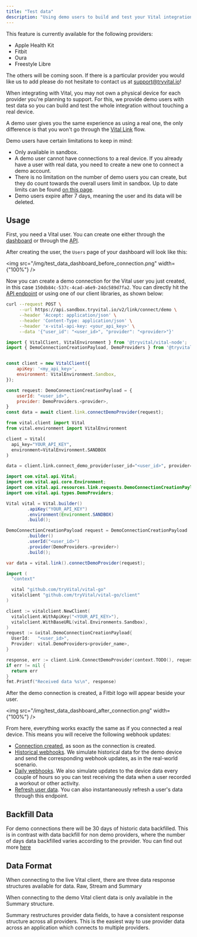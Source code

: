 ```yaml
---
title: "Test data"
description: "Using demo users to build and test your Vital integration"
---
```


<Note>
This feature is currently available for the following providers:

- Apple Health Kit
- Fitbit
- Oura
- Freestyle Libre

The others will be coming soon. If there is a particular provider you would like us to add
please do not hesitate to contact us at support@tryvital.io!

</Note>

When integrating with Vital, you may not own a physical device for each provider you're planning to support. For this, we provide demo users with test data so you can build and test the whole integration without touching a real device.

A demo user gives you the same experience as using a real one, the only difference is that you won't go through the [Vital Link](/wearables/vital-link/introduction) flow.

<Warning>

Demo users have certain limitations to keep in mind:

- Only available in sandbox.
- A demo user cannot have connections to a real device. If you already have a user with real data, you need to create a new one to connect a demo account.
- There is no limitation on the number of demo users you can create, but they do count towards the overall users limit in sandbox. Up to date limits can be found [on this page](/home/environments).
- Demo users expire after 7 days, meaning the user and its data will be deleted.

</Warning>

## Usage

First, you need a Vital user. You can create one either through the [dashboard](https://app.tryvital.io) or through the [API](/api-reference/user/create-user).

After creating the user, the `Users` page of your dashboard will look like this:

<img src="/img/test_data_dashboard_before_connection.png" width={"100%"} />

Now you can create a demo connection for the Vital user you just created, in this case `150db84c-537c-4cad-a6e9-24dc589d7fa2`. You can directly hit the [API endpoint](/api-reference/link/link-demo-provider) or using one of our client libraries, as shown below:

<CodeGroup>

```bash Creating a demo connection
curl --request POST \
     --url https://api.sandbox.tryvital.io/v2/link/connect/demo \
     --header 'Accept: application/json' \
     --header 'Content-Type: application/json' \
     --header 'x-vital-api-key: <your_api_key>' \
     --data '{"user_id": "<user_id>", "provider": "<provider>"}'
```

```javascript Node
import { VitalClient, VitalEnvironment } from '@tryvital/vital-node';
import { DemoConnectionCreationPayload, DemoProviders } from '@tryvital/vital-node/api';


const client = new VitalClient({
    apiKey: '<my_api_key>',
    environment: VitalEnvironment.Sandbox,
});

const request: DemoConnectionCreationPayload = {
    userId: "<user_id>",
    provider: DemoProviders.<provider>,
}
const data = await client.link.connectDemoProvider(request);
```

```python Python
from vital.client import Vital
from vital.environment import VitalEnvironment

client = Vital(
  api_key="YOUR_API_KEY",
  environment=VitalEnvironment.SANDBOX
)

data = client.link.connect_demo_provider(user_id="<user_id>", provider=DemoProviders.<provider>)
```

```java Java
import com.vital.api.Vital;
import com.vital.api.core.Environment;
import com.vital.api.resources.link.requests.DemoConnectionCreationPayload;
import com.vital.api.types.DemoProviders;

Vital vital = Vital.builder()
        .apiKey("YOUR_API_KEY")
        .environment(Environment.SANDBOX)
        .build();

DemoConnectionCreationPayload request = DemoConnectionCreationPayload
        .builder()
        .userId("<user_id>")
        .provider(DemoProviders.<provider>)
        .build();

var data = vital.link().connectDemoProvider(request);
```

```go Go
import (
  "context"

  vital "github.com/tryVital/vital-go"
  vitalclient "github.com/tryVital/vital-go/client"
)

client := vitalclient.NewClient(
  vitalclient.WithApiKey("<YOUR_API_KEY>"),
  vitalclient.WithBaseURL(vital.Environments.Sandbox),
)
request := &vital.DemoConnectionCreationPayload{
  UserId:   "<user_id>",
  Provider: vital.DemoProviders<provider_name>,
}

response, err := client.Link.ConnectDemoProvider(context.TODO(), request)
if err != nil {
  return err
}
fmt.Printf("Received data %s\n", response)
```

</CodeGroup>

After the demo connection is created, a Fitbit logo will appear beside your user.

<img src="/img/test_data_dashboard_after_connection.png" width={"100%"} />

From here, everything works exactly the same as if you connected a real device. This means you will receive the following webhook updates:

- [Connection created](/webhooks/data_flow#connection-created), as soon as the connection is created.
- [Historical webhooks](/webhooks/data_flow#historical-data-flow). We simulate historical data for the demo device and send the corresponding webhook updates, as in the real-world scenario.
- [Daily webhooks](/webhooks/data_flow#daily-data-flow). We also simulate updates to the device data every couple of hours so you can test receiving the data when a user recorded a workout or other activity.
- [Refresh user data](/api-reference/user/refresh-user-data). You can also instantaneously refresh a user's data through this endpoint.

## Backfill Data

For demo connections there will be 30 days of historic data backfilled. This is in contrast with data backfill for non demo providers,
where the number of days data backfilled varies according to the provider. You can find out more [here](/wearables/providers/introduction#historical-days-retrieved)

## Data Format

When connecting to the live Vital client, there are three data response structures available for data.
Raw, Stream and Summary

When connecting to the demo Vital client data is only available in the Summary structure.

Summary restructures provider data fields, to have a consistent response structure across all providers.
This is the easiest way to use provider data across an application which connects to multiple providers.
